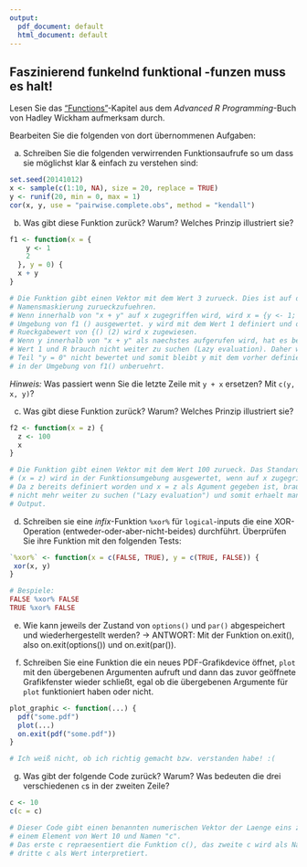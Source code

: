 ```yaml
---
output:
  pdf_document: default
  html_document: default
---
```

## Faszinierend funkelnd funktional -funzen muss es halt!

Lesen Sie das ["Functions"](http://adv-r.had.co.nz/Functions.html)-Kapitel aus dem *Advanced R Programming*-Buch von Hadley Wickham aufmerksam durch.

Bearbeiten Sie die folgenden von dort übernommenen Aufgaben:

a)  Schreiben Sie die folgenden verwirrenden Funktionsaufrufe so um dass sie möglichst klar & einfach zu verstehen sind:

```r
set.seed(20141012)
x <- sample(c(1:10, NA), size = 20, replace = TRUE)
y <- runif(20, min = 0, max = 1)
cor(x, y, use = "pairwise.complete.obs", method = "kendall")
```

b)  Was gibt diese Funktion zurück? Warum? Welches Prinzip illustriert sie?

```r
f1 <- function(x = {
    y <- 1
    2
  }, y = 0) {
  x + y
}

# Die Funktion gibt einen Vektor mit dem Wert 3 zurueck. Dies ist auf die
# Namensmaskierung zurueckzufuehren. 
# Wenn innerhalb von "x + y" auf x zugegriffen wird, wird x = {y <- 1; 2} in der
# Umgebung von f1 () ausgewertet. y wird mit dem Wert 1 definiert und der
# Rueckgabewert von {() (2) wird x zugewiesen.
# Wenn y innerhalb von "x + y" als naechstes aufgerufen wird, hat es bereits den
# Wert 1 und R brauch nicht weiter zu suchen (Lazy evaluation). Daher wird der
# Teil "y = 0" nicht bewertet und somit bleibt y mit dem vorher definierten Wert
# in der Umgebung von f1() unberuehrt.
```

*Hinweis:* Was passiert wenn Sie die letzte Zeile mit `y + x` ersetzen? Mit `c(y, x, y)`?

c)  Was gibt diese Funktion zurück? Warum? Welches Prinzip illustriert sie?

```r
f2 <- function(x = z) {
  z <- 100
  x
}

# Die Funktion gibt einen Vektor mit dem Wert 100 zurueck. Das Standardargument
# (x = z) wird in der Funktionsumgebung ausgewertet, wenn auf x zugegriffen wird.
# Da z bereits definiert worden und x = z als Agument gegeben ist, braucht R
# nicht mehr weiter zu suchen ("Lazy evaluation") und somit erhaelt man 100 als
# Output.
```

d)  Schreiben sie eine *infix*-Funktion `%xor%` für `logical`-inputs die eine XOR-Operation (entweder-oder-aber-nicht-beides) durchführt. Überprüfen Sie ihre Funktion mit den folgenden Tests:

```r
`%xor%` <- function(x = c(FALSE, TRUE), y = c(TRUE, FALSE)) {
 xor(x, y)
}

# Bespiele:
FALSE %xor% FALSE
TRUE %xor% FALSE
```

e)  Wie kann jeweils der Zustand von `options()` und `par()` abgespeichert und wiederhergestellt werden?
-> ANTWORT: Mit der Funktion on.exit(), also on.exit(options()) und on.exit(par()).


f)  Schreiben Sie eine Funktion die ein neues PDF-Grafikdevice öffnet, `plot` mit den übergebenen Argumenten aufruft und dann das zuvor geöffnete Grafikfenster wieder schließt, egal ob die übergebenen Argumente für `plot` funktioniert haben oder nicht.
```r
plot_graphic <- function(...) {
  pdf("some.pdf") 
  plot(...)
  on.exit(pdf("some.pdf"))
}

# Ich weiß nicht, ob ich richtig gemacht bzw. verstanden habe! :(
```


g)  Was gibt der folgende Code zurück? Warum? Was bedeuten die drei verschiedenen `c`s in der zweiten Zeile?

```r
c <- 10
c(c = c)

# Dieser Code gibt einen benannten numerischen Vektor der Laenge eins zurück, mit
# einem Element von Wert 10 und Namen "c".
# Das erste c repraesentiert die Funktion c(), das zweite c wird als Name und das
# dritte c als Wert interpretiert.
```
